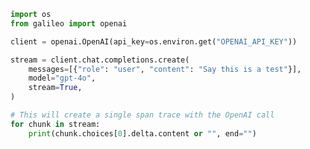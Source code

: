 ```python Python
import os
from galileo import openai

client = openai.OpenAI(api_key=os.environ.get("OPENAI_API_KEY"))

stream = client.chat.completions.create(
    messages=[{"role": "user", "content": "Say this is a test"}], 
    model="gpt-4o", 
    stream=True,
)

# This will create a single span trace with the OpenAI call
for chunk in stream:
    print(chunk.choices[0].delta.content or "", end="") 
```